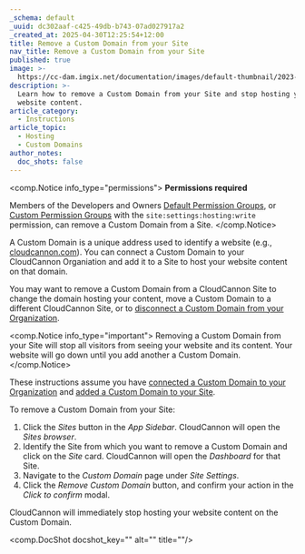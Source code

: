 ```yaml
---
_schema: default
_uuid: dc302aaf-c425-49db-b743-07ad027917a2
_created_at: 2025-04-30T12:25:54+12:00
title: Remove a Custom Domain from your Site
nav_title: Remove a Custom Domain from your Site
published: true
image: >-
  https://cc-dam.imgix.net/documentation/images/default-thumbnail/2023-Q4/CloudCannon-Documentation-Thumbnail.png
description: >-
  Learn how to remove a Custom Domain from your Site and stop hosting your
  website content.
article_category:
  - Instructions
article_topic:
  - Hosting
  - Custom Domains
author_notes:
  doc_shots: false
---
```

<comp.Notice info_type="permissions">
  **Permissions required**

  Members of the Developers and Owners [Default Permission Groups](/documentation/articles/what-are-default-permission-groups/), or [Custom Permission Groups](/documentation/articles/what-are-custom-permission-groups/) with the `site:settings:hosting:write` permission, can remove a Custom Domain from a Site.
</comp.Notice>

A Custom Domain is a unique address used to identify a website (e.g., [cloudcannon.com](https://cloudcannon.com/)). You can connect a Custom Domain to your CloudCannon Organiation and add it to a Site to host your website content on that domain.

You may want to remove a Custom Domain from a CloudCannon Site to change the domain hosting your content, move a Custom Domain to a different CloudCannon Site, or to [disconnect a Custom Domain from your Organization](/documentation/articles/disconnect-a-custom-domain-from-your-organization/).

<comp.Notice info_type="important">
  Removing a Custom Domain from your Site will stop all visitors from seeing your website and its content. Your website will go down until you add another a Custom Domain.
</comp.Notice>

These instructions assume you have [connected a Custom Domain to your Organization](/documentation/articles/connect-a-custom-domain-to-your-organization/) and [added a Custom Domain to your Site](/documentation/articles/add-a-custom-domain-to-your-site/).

To remove a Custom Domain from your Site:

1. Click the *Sites* button in the *App Sidebar*. CloudCannon will open the *Sites browser*.
2. Identify the Site from which you want to remove a Custom Domain and click on the *Site* card. CloudCannon will open the *Dashboard* for that Site.
3. Navigate to the *Custom Domain* page under *Site Settings*.
4. Click the *Remove Custom Domain* button, and confirm your action in the *Click to confirm* modal.

CloudCannon will immediately stop hosting your website content on the Custom Domain.

<comp.DocShot docshot_key="" alt="" title=""/>